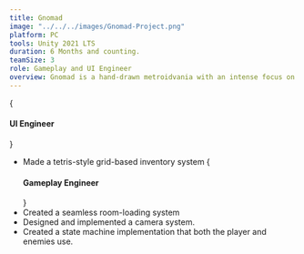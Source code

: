 ```yaml
---
title: Gnomad
image: "../../../images/Gnomad-Project.png"
platform: PC
tools: Unity 2021 LTS
duration: 6 Months and counting.
teamSize: 3
role: Gameplay and UI Engineer 
overview: Gnomad is a hand-drawn metroidvania with an intense focus on bouncing combat and wandering exploration. As the diminutive gnome embarks on his journey, he continually finds himself coincidentally saving the world. Gnomad is being developed by Team Tomte. We are a team of 3 collegiate students who started working on this game as our senior project.  
---
```

{<h4>UI Engineer</h4>}
- Made a tetris-style grid-based inventory system
{<h4>Gameplay Engineer</h4>}
- Created a seamless room-loading system
- Designed and implemented a camera system.
- Created a state machine implementation that both the player and enemies use.